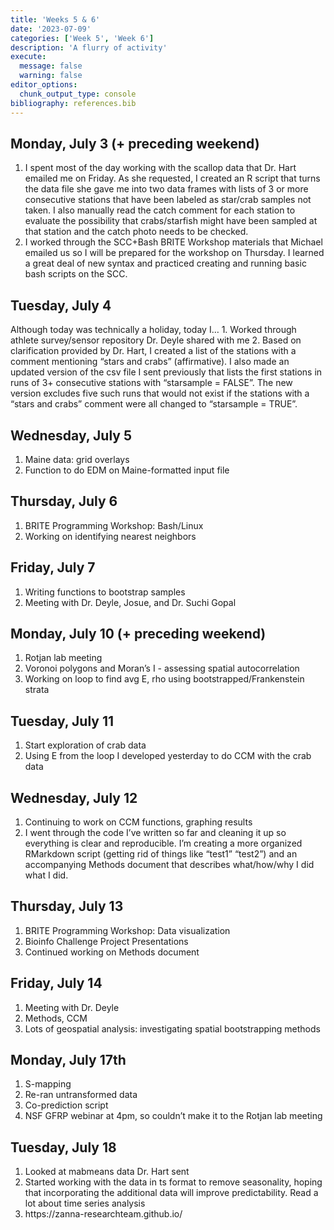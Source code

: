```yaml
---
title: 'Weeks 5 & 6'
date: '2023-07-09'
categories: ['Week 5', 'Week 6']
description: 'A flurry of activity'
execute: 
  message: false
  warning: false
editor_options: 
  chunk_output_type: console
bibliography: references.bib
---
```


## Monday, July 3 (+ preceding weekend)

1. I spent most of the day working with the scallop data that Dr. Hart emailed me on Friday. As she requested, I created an R script that turns the data file she gave me into two data frames with lists of 3 or more consecutive stations that have been labeled as star/crab samples not taken. I also manually read the catch comment for each station to evaluate the possibility that crabs/starfish might have been sampled at that station and the catch photo needs to be checked.
2. I worked through the SCC+Bash BRITE Workshop materials that Michael emailed us so I will be prepared for the workshop on Thursday. I learned a great deal of new syntax and practiced creating and running basic bash scripts on the SCC.

## Tuesday, July 4

Although today was technically a holiday, today I...
1. Worked through athlete survey/sensor repository Dr. Deyle shared with me
2. Based on clarification provided by Dr. Hart, I created a list of the stations with a comment mentioning "stars and crabs" (affirmative). I also made an updated version of the csv file I sent previously that lists the first stations in runs of 3+ consecutive stations with "starsample = FALSE". The new version excludes five such runs that would not exist if the stations with a "stars and crabs" comment were all changed to "starsample = TRUE".

## Wednesday, July 5

1. Maine data: grid overlays
2. Function to do EDM on Maine-formatted input file

## Thursday, July 6

1. BRITE Programming Workshop: Bash/Linux
2. Working on identifying nearest neighbors

## Friday, July 7

1. Writing functions to bootstrap samples
2. Meeting with Dr. Deyle, Josue, and Dr. Suchi Gopal

## Monday, July 10 (+ preceding weekend)

1. Rotjan lab meeting
2. Voronoi polygons and Moran's I - assessing spatial autocorrelation
3. Working on loop to find avg E, rho using bootstrapped/Frankenstein strata

## Tuesday, July 11

1. Start exploration of crab data
2. Using E from the loop I developed yesterday to do CCM with the crab data

## Wednesday, July 12

1. Continuing to work on CCM functions, graphing results
2. I went through the code I've written so far and cleaning it up so everything is clear and reproducible. I'm creating a more organized RMarkdown script (getting rid of things like "test1" "test2") and an accompanying Methods document that describes what/how/why I did what I did.

## Thursday, July 13

1. BRITE Programming Workshop: Data visualization
2. Bioinfo Challenge Project Presentations
3. Continued working on Methods document

## Friday, July 14

1. Meeting with Dr. Deyle
2. Methods, CCM
3. Lots of geospatial analysis: investigating spatial bootstrapping methods

## Monday, July 17th
1. S-mapping
2. Re-ran untransformed data
3. Co-prediction script
4. NSF GFRP webinar at 4pm, so couldn't make it to the Rotjan lab meeting

## Tuesday, July 18
1. Looked at mabmeans data Dr. Hart sent
2. Started working with the data in ts format to remove seasonality, hoping that incorporating the additional data will improve predictability. Read a lot about time series analysis
3. https://zanna-researchteam.github.io/ 